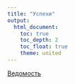 ```yaml
---
title: "Успехи"
output: 
  html_document:
    toc: true
    toc_depth: 2
    toc_float: true
    theme: united
---
```

<a href="https://docs.google.com/spreadsheets/d/13FwTFr8bqDqaVuEvCrRIqIC7ni2oaPtZrAzb07xP9bU/edit?usp=sharing" title=>Ведомость</a>